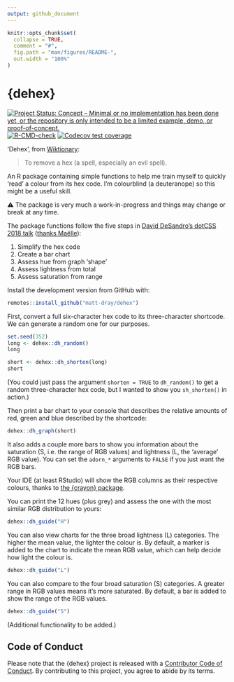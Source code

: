 ```yaml
---
output: github_document
---
```


<!-- README.md is generated from README.Rmd. Please edit that file -->

```r
knitr::opts_chunk$set(
  collapse = TRUE,
  comment = "#",
  fig.path = "man/figures/README-",
  out.width = "100%"
)
```

# {dehex}

<!-- badges: start -->
[![Project Status: Concept – Minimal or no implementation has been done
yet, or the repository is only intended to be a limited example, demo,
or
proof-of-concept.](https://www.repostatus.org/badges/latest/concept.svg)](https://www.repostatus.org/#concept)
[![R-CMD-check](https://github.com/matt-dray/dehex/workflows/R-CMD-check/badge.svg)](https://github.com/matt-dray/dehex/actions)
[![Codecov test coverage](https://codecov.io/gh/matt-dray/dehex/branch/main/graph/badge.svg)](https://codecov.io/gh/matt-dray/dehex?branch=main)
<!-- badges: end -->

'Dehex', from [Wiktionary](https://en.wiktionary.org/wiki/dehex):

> To remove a hex (a spell, especially an evil spell).

An R package containing simple functions to help me train myself to quickly 'read' a colour from its hex code. I'm colourblind (a deuteranope) so this might be a useful skill.

⚠ The package is very much a work-in-progress and things may change or break at any time.

The package functions follow the five steps in [David DeSandro's dotCSS 2018 talk](https://metafizzy.co/blog/read-color-hex-codes/) ([thanks Maëlle](https://twitter.com/ma_salmon/status/1420726230194794496?s=20)):

1. Simplify the hex code
1. Create a bar chart
1. Assess hue from graph 'shape'
1. Assess lightness from total
1. Assess saturation from range

Install the development version from GitHub with:
 
```r
remotes::install_github("matt-dray/dehex")
```

First, convert a full six-character hex code to its three-character shortcode. We can generate a random one for our purposes.

```r
set.seed(352)
long <- dehex::dh_random()
long

short <- dehex::dh_shorten(long)
short
```

(You could just pass the argument `shorten = TRUE` to `dh_random()` to get a random three-character hex code, but I wanted to show you `sh_shorten()` in action.)

Then print a bar chart to your console that describes the relative amounts of red, green and blue described by the shortcode:

```r
dehex::dh_graph(short)
```

It also adds a couple more bars to show you information about the saturation (S, i.e. the range of RGB values) and lightness (L, the 'average' RGB value). You can set the `adorn_*` arguments to `FALSE` if you just want the RGB bars.

Your IDE (at least RStudio) will show the RGB columns as their respective colours, thanks to [the {crayon} package](https://github.com/r-lib/crayon).

You can print the 12 hues (plus grey) and assess the one with the most similar RGB distribution to yours:

```r
dehex::dh_guide("H")
```

You can also view charts for the three broad lightness (L) categories. The higher the mean value, the lighter the colour is. By default, a marker is added to the chart to indicate the mean RGB value, which can help decide how light the colour is.

```r
dehex::dh_guide("L")
```

You can also compare to the four broad saturation (S) categories. A greater range in RGB values means it's more saturated. By default, a bar is added to show the range of the RGB values.

```r
dehex::dh_guide("S")
```

(Additional functionality to be added.)

## Code of Conduct

Please note that the {dehex} project is released with a [Contributor Code of Conduct](https://contributor-covenant.org/version/2/0/CODE_OF_CONDUCT.html). By contributing to this project, you agree to abide by its terms.
